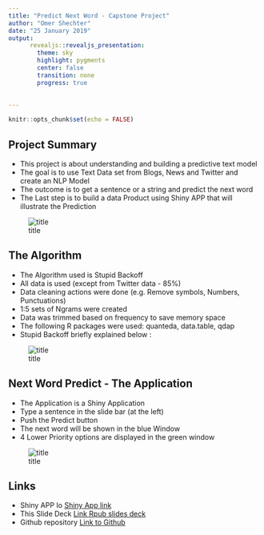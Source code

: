 ```yaml
---
title: "Predict Next Word - Capstone Project"
author: "Omer Shechter"
date: "25 January 2019"
output:
      revealjs::revealjs_presentation:
        theme: sky
        highlight: pygments
        center: false
        transition: none
        progress: true
       
  
---
```




```r
knitr::opts_chunk$set(echo = FALSE)

```

## Project Summary  

<style>

/* slide titles */
.reveal h3 { 
  font-size: 40px;
  color: blue;
}

.reveal h2 { 
  font-size: 50px;
  color: black;
}

/* heading for slides with two hashes ## */
.reveal .slides section .slideContent h2 {
   font-size: 40px;
   
   color: black;
}

/* ordered and unordered list styles */
.reveal ul, 
.reveal ol {
    font-size: 22px;
    color: blue;
    list-style-type: square;
}

</style>


* This project is about understanding and building a predictive text model
* The goal is to use Text Data set from Blogs, News and Twitter and create an NLP Model
* The outcome is to get a sentence or a string and predict the next word
* The Last step is to build a data Product using Shiny APP that will illustrate the Prediction 

![title](NLP.png)


## The Algorithm 

* The Algorithm used is Stupid Backoff
* All data is used (except from Twitter data - 85%)
* Data cleaning actions were done (e.g. Remove symbols, Numbers, Punctuations) 
* 1:5 sets of Ngrams were created 
* Data was trimmed based on frequency to save memory space 
* The following R packages were used: quanteda, data.table, qdap
* Stupid Backoff briefly explained below :

![title](Stuiped Backoff.png)


## Next Word Predict - The Application

* The Application is a Shiny Application 
* Type a sentence in the slide bar (at the left)
* Push the Predict button
* The next word will be shown in the blue Window 
* 4 Lower Priority options are displayed in the green window

![title](NextWordApp.png)


## Links

  
* Shiny APP Io [ Shiny App link](https://omersect.shinyapps.io/shiny_app/)
* This Slide Deck [ Link Rpub slides deck](http://rpubs.com/omers/461619)
* Github repository [ Link to Github ](https://github.com/omershect/Data-Science-Capstone-Project-)
